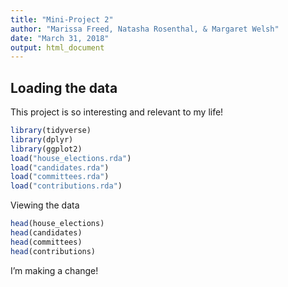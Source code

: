 ```yaml
---
title: "Mini-Project 2"
author: "Marissa Freed, Natasha Rosenthal, & Margaret Welsh"
date: "March 31, 2018"
output: html_document
---
```



## Loading the data

This project is so interesting and relevant to my life!

```r
library(tidyverse)
library(dplyr)
library(ggplot2)
load("house_elections.rda")
load("candidates.rda")
load("committees.rda")
load("contributions.rda")
```
Viewing the data
```r
head(house_elections)
head(candidates)
head(committees)
head(contributions)
```

I'm making a change!
